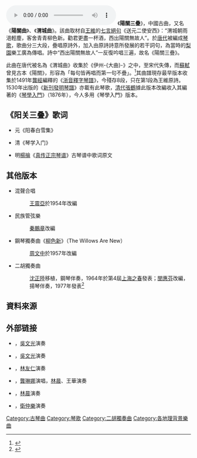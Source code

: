 [[Image:Guqin-Yangguan_Sandie.ogg|thumb]]
《'''陽關三疊'''》，中國古曲，又名《'''陽關曲'''》、《'''渭城曲'''》。該曲取材自[[王維|王維]]的[[七言絕句|七言絕句]]《送元二使安西》：“渭城朝雨浥輕塵，客舍青青柳色新。勸君更盡一杯酒，西出陽關無故人”。於[[唐代|唐代]]被編成[[琴歌|琴歌]]，歌曲分三大段，疊唱原詩外，加入由原詩詩意所發展的若干詞句，為當時的[[梨園|梨園]]樂工廣為傳唱。詩中“西出陽關無故人”一反復吟唱三遍，故名《陽關三疊》。

此曲在唐代被名為《渭城曲》收集於《伊州-{大曲}-》之中，至宋代失傳，而[[蘇軾|蘇軾]]曾見古本《陽關》，形容為「每句皆再唱而第一句不疊」。<ref>{{cite book |author=孫繼南 |title= 《中外名曲欣賞》 |publisher= 山東教育 |year= 1985 |isbn= 9787532800728 }}</ref>其曲譜現存最早版本收集於1491年[[龔經|龔經]]編釋的《[[浙音釋字琴譜|浙音釋字琴譜]]》，今殘存8段，只在第1段為王維原詩。1530年出版的《[[新刊發明琴譜|新刊發明琴譜]]》亦載有此琴歌，[[清代|清代]][[張鶴|張鶴]]據此版本改編收入其編著的《[[琴學入門|琴學入門]]》（1876年），今人多用《琴學入門》版本。

==《阳关三叠》歌词==

* 元《阳春白雪集》
{{quote|渭城朝雨，一霎浥轻尘。更洒遍客舍青青，弄柔凝，千缕柳色新。更洒遍客舍青青，千缕柳色新。休烦恼！劝君更尽一杯酒，人生会少，自古功名富贵有定分，莫遣容仪瘦损。休烦恼！劝君更尽一杯酒，只恐怕西出阳关，旧游如梦，眼前无故人！只恐怕西出阳关，眼前无故人。}}
* 清《琴学入门》
{{quote|清和节当春。渭城朝雨浥轻尘，客舍青青柳色新。劝君更进一杯酒，西出阳关无故人。霜夜与霜晨。遄行，遄行，长途越渡关津，惆怅役此身。历苦辛，历苦辛，历历苦辛，宜自珍，宜自珍。
渭城朝雨浥轻尘，客舍青青柳色新。劝君更进一杯酒，西出阳关无故人。依依顾恋不忍离，泪滴沾巾，无复相辅仁。感怀，感怀，思君十二时辰。参商各一垠，谁相因，谁相因，谁可相因，日驰神，日驰神。
渭城朝雨浥轻尘，客舍青青柳色新。劝君更进一杯酒，西出阳关无故人！芳草遍如茵。旨酒，旨酒，未饮心已先醇。载驰骃，载驰骃，何日言旋轩辚，能酌几多巡！千巡有尽，寸衷难泯，无穷伤感。楚天湘水隔远滨，期早托鸿鳞。尺素申，尺素申，尺素频申，如相亲，如相亲。
噫！从今一别，两地相思入梦频，闻雁来宾。}}

* 明[[楊掄_(萬曆進士)|楊掄]]《[[真传正宗琴谱|真传正宗琴谱]]》古琴谱中歌词原文
{{quote|第壹段 對景增悲
長亭柳依依，渭城朝雨浥輕麈，客舍青青柳色新。勸君更盡一杯酒，西出陽關無故人。長亭柳依依，傷懷傷懷，祖道送我故人，相別十里亭。情最深，情最深，情意最深，不忍分，不忍分。

第貳段 擎樽話別

渭城朝雨浥輕塵，客舍青青柳色新。勸君更盡一杯酒，西出陽關無故人。擔頭行李，沙頭酒樽，攜酒在長亭。咫尺千里，未飮心已先醉，此恨有誰知。哀可憐，哀可憐，哀哀可憐，不忍離，不忍離。

第叁段 祖道難分

渭城朝雨浥輕塵，客舍青青柳色新。勸君更盡一杯酒，西出陽關無故人。堪嗟商與參，怨寄絲桐，對景那禁傷情。聁征旌，聁征旌，未審何日歸程。對酌此香醪，香醪有限，此恨無窮無窮。傷懷，楚天湘水隔淵星，早早托鱗鴻。情最慇，情最慇，情意最慇，奚忍分，奚忍分。

尾
從今別後，兩地相思萬種，有誰吿陳。}}

== 其他版本 ==

* 混聲合唱
*: [[王震亞|王震亞]]於1954年改編
* 民族管弦樂
*: [[秦鵬章|秦鵬章]]改編
* 鋼琴獨奏曲《[[柳色新|柳色新]]》（The Willows Are New）
*: [[周文中|周文中]]於1957年改編
* 二胡獨奏曲
*: [[沈正陸|沈正陸]]移植，鋼琴伴奏，1964年於第4屆[[上海之春|上海之春]]發表；[[閔惠芬|閔惠芬]]改編，揚琴伴奏，1977年發表<ref>{{cite book |author=廖玉麟 |title= 《二胡名曲演奏藝術》 |publisher= 湖南人民 |isbn= 7-5438-2378-0 |date=2001年12月}}</ref>

==資料來源==
<references/>

==外部链接==
* {{YouTube|PZq5aIrYJGo|〈陽關三疊〉}}，[[吳文光_(音樂家)|吳文光]]演奏
* {{YouTube|91Vnqy6mKm4|〈陽關三疊〉錄影|m=42|s=35}}，[[吳文光_(音樂家)|吳文光]]演奏
* {{YouTube|m4G9ylw-K2I|〈陽關三疊〉}}，[[林友仁|林友仁]]演奏
* {{YouTube|jitb2CIkATk|〈陽關三疊〉}}，[[龔琳娜|龔琳娜]]演唱，[[林晨|林晨]]、王華演奏
* {{YouTube|W7YCVGyQ5Rg|〈陽關三疊〉|m=36|s=00}}，[[林晨|林晨]]演奏
* {{YouTube|t_VjwxXHC8Y|〈陽關三疊〉}}，[[衛仲樂|衛仲樂]]演奏

{{古琴}}
{{Authority control}}

[[Category:古琴曲|Category:古琴曲]]
[[Category:琴歌|Category:琴歌]]
[[Category:二胡獨奏曲|Category:二胡獨奏曲]]
[[Category:各地理背景樂曲|Category:各地理背景樂曲]]